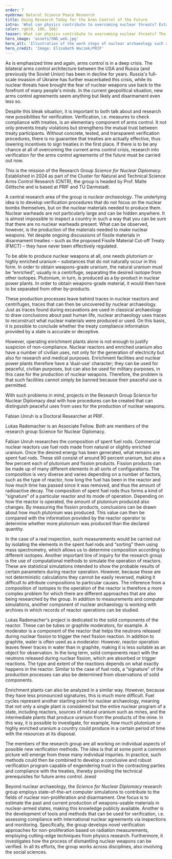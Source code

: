 ```yaml
---
order: 7
eyebrow: Natural Science Peace Research
title: Doing Research Today for the Arms Control of the Future
intro: 'What can physics contribute to overcoming nuclear threats? Established in 2024, the Research Group *Science for Nuclear Diplomacy* studies the technical foundations for the nuclear arms control of the future. In order for new arms control agreements to be negotiated, not only the political will is needed, but also convincing concepts for verification. The group is led by Prof. Malte Göttsche, Professor for Peace Research in Natural Sciences at the Technical University of Darmstadt. The group is located at both PRIF and TU Darmstadt and is part of the Cluster for Natural and Technical Science Arms Control Research (CNTR).'
color: rgb(0, 106, 166)
teaser: What can physics contribute to overcoming nuclear threats? The new Research Group *Science for Nuclear Diplomacy* studies the technical foundations for the nuclear arms control of the future.
hero_image: 'assets/SND_web.jpg'
hero_alt: 'Illustration of the work steps of nuclear archaeology such as computer simulation or research'
hero_credit: 'Image: Elisabeth Waczek/PRIF'
---
```


<Leadin>As is emphasized time</Leadin> and again, arms control is in a deep crisis. The bilateral arms control architecture between the USA and Russia (and previously the Soviet Union) has been in decline for years. Russia's full-scale invasion of Ukraine has further exacerbated this crisis, while its nuclear threats have brought the fear of nuclear weapons use back to the forefront of many people's minds. In the current geopolitical situation, new arms control agreements seem anything but likely and disarmament even less so.

Despite this bleak situation, it is important to both talk about and research new possibilities for verification. Verification, i.e. measures to check compliance with treaties, is an elementary component of arms control. It not only prevents treaty violations but strengthens the mutual trust between treaty participants. Without concrete, tested, and transparent verification procedures, there is no guarantee that treaties are actually effective, thus lowering incentives to sign treaties in the first place. If there is to be any chance at all of overcoming the current arms control crisis, research into verification for the arms control agreements of the future must be carried out now.

This is the mission of the Research Group *Science for Nuclear Diplomacy*. Established in 2024 as part of the Cluster for Natural and Technical Science Arms Control Research (CNTR), the group is headed by Prof. Malte Göttsche and is based at PRIF and TU Darmstadt.

A central research area of the group is *nuclear archaeology*. The underlying idea is to develop verification procedures that do not focus on the nuclear bombs themselves, but on the nuclear materials needed to produce them. Nuclear warheads are not particularly large and can be hidden anywhere. It is almost impossible to inspect a country in such a way that you can be sure that there are no nuclear warheads present. What can be observed, however, is the production of the materials needed to make nuclear weapons. Yet despite ongoing discussions of fissile materials in disarmament treaties – such as the proposed Fissile Material Cut-off Treaty (FMCT) – they have never been effectively regulated.

To be able to produce nuclear weapons at all, one needs plutonium or highly enriched uranium – substances that do not naturally occur in this form. In order to obtain weapons-grade uranium, the natural uranium must be “enriched”, usually in a centrifuge, separating the desired isotope from other isotopes. Plutonium, in turn, is produced as a by-product in nuclear power plants. In order to obtain weapons-grade material, it would then have to be separated from other by-products.

These production processes leave behind traces in nuclear reactors and centrifuges, traces that can then be uncovered by nuclear archaeology. Just as traces found during excavations are used in classical archaeology to draw conclusions about past human life, nuclear archaeology uses traces to reconstruct what nuclear materials were produced or used. On this basis, it is possible to conclude whether the treaty compliance information provided by a state is accurate or deceptive.

However, operating enrichment plants alone is not enough to justify suspicion of non-compliance. Nuclear reactors and enriched uranium also have a number of civilian uses, not only for the generation of electricity but also for research and medical purposes. Enrichment facilities and nuclear power plants therefore have a ‘dual-use’ character; they can be used for peaceful, civilian purposes, but can also be used for military purposes, in this case for the production of nuclear weapons. Therefore, the problem is that such facilities cannot simply be banned because their peaceful use is permitted.

With such problems in mind, projects in the Research Group Science for Nuclear Diplomacy deal with how procedures can be created that can distinguish peaceful uses from uses for the production of nuclear weapons.

<PersonList>
  <Person name="Fabian Unruh" image="assets/Unruh_Portrait_web.jpg" >

Fabian Unruh is a Doctoral Researcher at PRIF.

</Person>

  <Person name="Lukas Rademacher" image="assets/Rademacher_Portrait_web.jpg">

Lukas Rademacher is an Associate Fellow. Both are members of the research group Science for Nuclear Diplomacy.

</Person>
</PersonList>

Fabian Unruh researches the composition of spent fuel rods. Commercial nuclear reactors use fuel rods made from natural or slightly enriched uranium. Once the desired energy has been generated, what remains are spent fuel rods. These still consist of around 90 percent uranium, but also a few percent each of plutonium and fission products. Fission products can be made up of many different elements in all sorts of configurations. The composition is very diverse and varies depending on a number of factors, such as the type of reactor, how long the fuel has been in the reactor and how much time has passed since it was removed, and thus the amount of radioactive decay. The composition of spent fuel rods thus forms a kind of “signature” of a particular reactor and its mode of operation. Depending on how the reactor is operated, the amount of plutonium produced also changes. By measuring the fission products, conclusions can be drawn about how much plutonium was produced. This value can then be compared with the information provided by the reactor operator to determine whether more plutonium was produced than the declared quantity.

In the case of a real inspection, such measurements would be carried out by isolating the elements in the spent fuel rods and “sorting” them using mass spectrometry, which allows us to determine composition according to different isotopes. Another important line of inquiry for the research group is the use of computational methods to simulate the operation of reactors. These are statistical simulations intended to show the probable results of certain parameters during reactor operation. However, because these are not deterministic calculations they cannot be easily reversed, making it difficult to attribute compositions to particular causes. The inference from a composition of isotopes to the operation of the reactor is therefore a more complex problem for which there are different approaches that are also being researched by the group. In addition to measurements and computer simulations, another component of nuclear archaeology is working with archives in which records of reactor operations can be studied.

Lukas Rademacher's project is dedicated to the solid components of the reactor. These can be tubes or graphite moderators, for example. A moderator is a component of the reactor that helps the neutrons released during nuclear fission to trigger the next fission reaction. In addition to graphite, water is often used as a moderator. However, reactor operation leaves fewer traces in water than in graphite, making it is less suitable as an object for observation. In the long term, solid components react with the neutrons released during nuclear fission, which are absorbed or trigger reactions. The type and extent of the reactions depends on what exactly happens in the reactor. Similar to the case of fuel rods, a “signature” of the production processes can also be determined from observations of solid components.

Enrichment plants can also be analyzed in a similar way. However, because they have less pronounced signatures, this is much more difficult. Fuel cycles represent another starting point for nuclear archaeology, meaning that not only a single plant is considered but the entire nuclear program of a state, including reactors, sources of natural uranium such as mines, and the intermediate plants that produce uranium from the products of the mine. In this way, it is possible to investigate, for example, how much plutonium or highly enriched uranium a country could produce in a certain period of time with the resources at its disposal.

The members of the research group are all working on individual aspects of possible new verification methods. The idea is that at some point a common picture will emerge from these many individual inquiries. In practice, such methods could then be combined to develop a conclusive and robust verification program capable of engendering trust in the contracting parties and compliance with the treaties, thereby providing the technical prerequisites for future arms control. *(ewa)*

<Callout eyebrow="INFO BOX" title="About the Research Group Science for Nuclear Diplomacy" expandable={false}>

Beyond nuclear archaeology, the *Science for Nuclear Diplomacy* research group employs state-of-the-art computer simulations to contribute to the fields of nuclear non-proliferation and disarmament. One focus is to estimate the past and current production of weapons-usable materials in nuclear-armed states, making this knowledge publicly available. Another is the development of tools and methods that can be used for verification, i.e. assessing compliance with international nuclear agreements via inspections and monitoring. Specifically, the group develops novel verification approaches for non-proliferation based on radiation measurements, employing cutting-edge techniques from physics research. Furthermore, it investigates how the process of dismantling nuclear weapons can be verified. In all its efforts, the group works across disciplines, also involving the social sciences.

</Callout>
